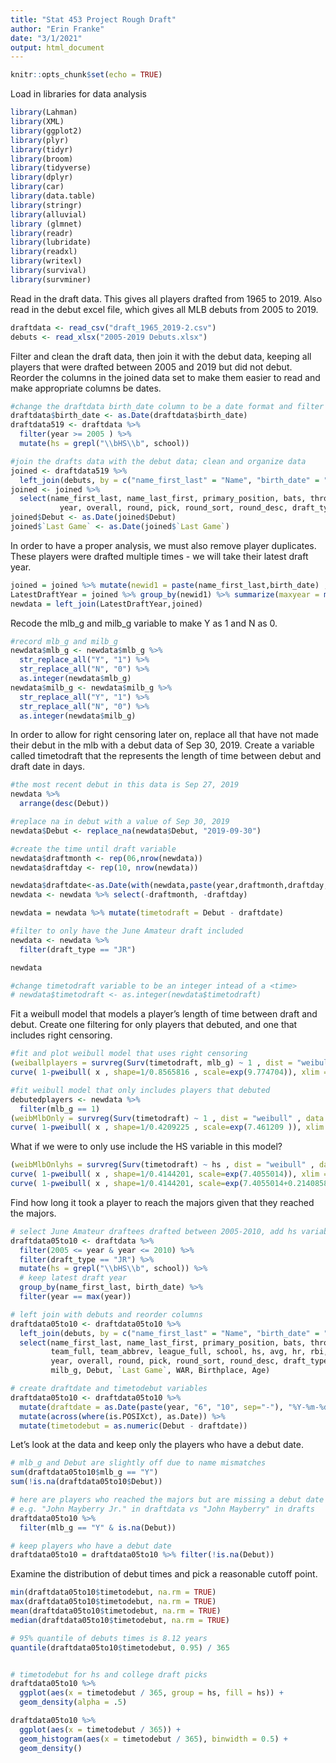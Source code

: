 ```yaml
---
title: "Stat 453 Project Rough Draft"
author: "Erin Franke"
date: "3/1/2021"
output: html_document
---
```


```r
knitr::opts_chunk$set(echo = TRUE)
```

Load in libraries for data analysis
```r
library(Lahman)
library(XML)
library(ggplot2)
library(plyr)
library(tidyr)
library(broom)
library(tidyverse)
library(dplyr)
library(car)
library(data.table)
library(stringr)
library(alluvial)
library (glmnet)
library(readr)
library(lubridate)
library(readxl)
library(writexl)
library(survival)
library(survminer)
```


Read in the draft data. This gives all players drafted from 1965 to 2019. Also read in the debut excel file, which gives all MLB debuts from 2005 to 2019. 
```r
draftdata <- read_csv("draft_1965_2019-2.csv") 
debuts <- read_xlsx("2005-2019 Debuts.xlsx")
```

Filter and clean the draft data, then join it with the debut data, keeping all players that were drafted between 2005 and 2019 but did not debut. Reorder the columns in the joined data set to make them easier to read and make appropriate columns be dates. 
```r
#change the draftdata birth_date column to be a date format and filter for draft years during and after 2005. Additionally, define a logical variable "hs" that is TRUE if the player was drafted out of high school. This is done by searching for "HS" in school using a regular expression. 
draftdata$birth_date <- as.Date(draftdata$birth_date)
draftdata519 <- draftdata %>%
  filter(year >= 2005 ) %>%
  mutate(hs = grepl("\\bHS\\b", school))

#join the drafts data with the debut data; clean and organize data 
joined <- draftdata519 %>%
  left_join(debuts, by = c("name_first_last" = "Name", "birth_date" = "Birthdate"))
joined <- joined %>%
  select(name_first_last, name_last_first, primary_position, bats, throws, birth_date, weight, team_full, team_abbrev, league_full, school, hs, avg, hr, rbi, so, sb, w, l, era, sv,
           year, overall, round, pick, round_sort, round_desc, draft_type, description,mlb_g, milb_g, Debut, `Last Game`, WAR, Birthplace)
joined$Debut <- as.Date(joined$Debut)
joined$`Last Game` <- as.Date(joined$`Last Game`)
```

In order to have a proper analysis, we must also remove player duplicates. These players were drafted multiple times - we will take their latest draft year. 
```r
joined = joined %>% mutate(newid1 = paste(name_first_last,birth_date) , newid2=paste(name_first_last,birth_date,year))
LatestDraftYear = joined %>% group_by(newid1) %>% summarize(maxyear = max(year)) %>% mutate( newid2=paste(newid1,maxyear) )
newdata = left_join(LatestDraftYear,joined)
```

Recode the mlb_g and milb_g variable to make Y as 1 and N as 0. 
```r
#record mlb_g and milb_g
newdata$mlb_g <- newdata$mlb_g %>%
  str_replace_all("Y", "1") %>%
  str_replace_all("N", "0") %>%
  as.integer(newdata$mlb_g)
newdata$milb_g <- newdata$milb_g %>%
  str_replace_all("Y", "1") %>%
  str_replace_all("N", "0") %>%
  as.integer(newdata$milb_g)
```

In order to allow for right censoring later on, replace all that have not made their debut in the mlb with a debut data of Sep 30, 2019. Create a variable called timetodraft that the represents the length of time between debut and draft date in days.  
```r
#the most recent debut in this data is Sep 27, 2019
newdata %>%
  arrange(desc(Debut))

#replace na in debut with a value of Sep 30, 2019
newdata$Debut <- replace_na(newdata$Debut, "2019-09-30") 

#create the time until draft variable
newdata$draftmonth <- rep(06,nrow(newdata)) 
newdata$draftday <- rep(10, nrow(newdata))

newdata$draftdate<-as.Date(with(newdata,paste(year,draftmonth,draftday,sep="-")),"%Y-%m-%d")
newdata <- newdata %>% select(-draftmonth, -draftday)

newdata = newdata %>% mutate(timetodraft = Debut - draftdate)

#filter to only have the June Amateur draft included 
newdata <- newdata %>%
  filter(draft_type == "JR")

newdata

#change timetodraft variable to be an integer intead of a <time>
# newdata$timetodraft <- as.integer(newdata$timetodraft)
```

Fit a weibull model that models a player's length of time between draft and debut. Create one filtering for only players that debuted, and one that includes right censoring. 
```r
#fit and plot weibull model that uses right censoring 
(weiballplayers = survreg(Surv(timetodraft, mlb_g) ~ 1 , dist = "weibull" , data = newdata))
curve( 1-pweibull( x , shape=1/0.8565816 , scale=exp(9.774704)), xlim = c(0, 5000), ylim = c(0,1))

#fit weibull model that only includes players that debuted 
debutedplayers <- newdata %>%
  filter(mlb_g == 1)
(weibMlbOnly = survreg(Surv(timetodraft) ~ 1 , dist = "weibull" , data = debutedplayers))
curve( 1-pweibull( x , shape=1/0.4209225 , scale=exp(7.461209 )), xlim = c(0, 3000), ylim = c(0,1))
```

What if we were to only use include the HS variable in this model? 
```r
(weibMlbOnlyhs = survreg(Surv(timetodraft) ~ hs , dist = "weibull" , data = debutedplayers))
curve( 1-pweibull( x , shape=1/0.4144201, scale=exp(7.4055014)), xlim = c(0, 3000), ylim = c(0,1))
curve( 1-pweibull( x , shape=1/0.4144201, scale=exp(7.4055014+0.2140858)),add=TRUE, col="blue")
```

Find how long it took a player to reach the majors given that they reached the majors.
```r
# select June Amateur draftees drafted between 2005-2010, add hs variable, and keep latest draft year
draftdata05to10 <- draftdata %>%
  filter(2005 <= year & year <= 2010) %>%
  filter(draft_type == "JR") %>%
  mutate(hs = grepl("\\bHS\\b", school)) %>%
  # keep latest draft year
  group_by(name_first_last, birth_date) %>%
  filter(year == max(year))

# left join with debuts and reorder columns
draftdata05to10 <- draftdata05to10 %>%
  left_join(debuts, by = c("name_first_last" = "Name", "birth_date" = "Birthdate")) %>%
  select(name_first_last, name_last_first, primary_position, bats, throws, birth_date, weight,
         team_full, team_abbrev, league_full, school, hs, avg, hr, rbi, so, sb, w, l, era, sv,
         year, overall, round, pick, round_sort, round_desc, draft_type, description,mlb_g,
         milb_g, Debut, `Last Game`, WAR, Birthplace, Age)

# create draftdate and timetodebut variables
draftdata05to10 <- draftdata05to10 %>%
  mutate(draftdate = as.Date(paste(year, "6", "10", sep="-"), "%Y-%m-%d")) %>%
  mutate(across(where(is.POSIXct), as.Date)) %>%
  mutate(timetodebut = as.numeric(Debut - draftdate))
```

Let's look at the data and keep only the players who have a debut date.
```r
# mlb_g and Debut are slightly off due to name mismatches
sum(draftdata05to10$mlb_g == "Y")
sum(!is.na(draftdata05to10$Debut))

# here are players who reached the majors but are missing a debut date because of mismatches
# e.g. "John Mayberry Jr." in draftdata vs "John Mayberry" in drafts
draftdata05to10 %>%
  filter(mlb_g == "Y" & is.na(Debut))

# keep players who have a debut date
draftdata05to10 = draftdata05to10 %>% filter(!is.na(Debut))
```

Examine the distribution of debut times and pick a reasonable cutoff point.
```r
min(draftdata05to10$timetodebut, na.rm = TRUE)
max(draftdata05to10$timetodebut, na.rm = TRUE)
mean(draftdata05to10$timetodebut, na.rm = TRUE)
median(draftdata05to10$timetodebut, na.rm = TRUE)

# 95% quantile of debuts times is 8.12 years
quantile(draftdata05to10$timetodebut, 0.95) / 365


# timetodebut for hs and college draft picks
draftdata05to10 %>%
  ggplot(aes(x = timetodebut / 365, group = hs, fill = hs)) +
  geom_density(alpha = .5)

draftdata05to10 %>%
  ggplot(aes(x = timetodebut / 365)) +
  geom_histogram(aes(x = timetodebut / 365), binwidth = 0.5) +
  geom_density()

```
